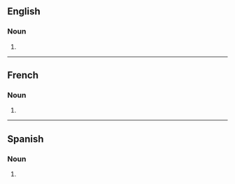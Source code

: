 ==English==

===Noun===
{{head|en|noun form}}

# {{plural of|en|tokamak}}

----

==French==

===Noun===
{{head|fr|noun form}}

# {{plural of|en|tokamak}}

----

==Spanish==

===Noun===
{{head|es|noun form}}

# {{plural of|es|tokamak}}